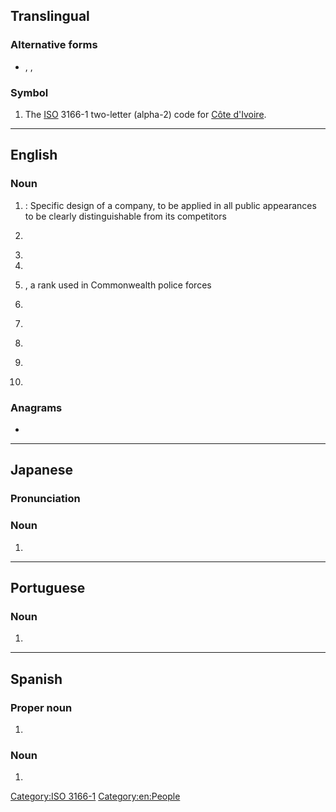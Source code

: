 {{also|Appendix:Variations of "ci"}}
==Translingual==

===Alternative forms===
* {{sense|roman numeral}} {{l|mul|ci}}, {{l|mul|LLI}}, {{l|mul|llli}}

===Symbol===
{{head|mul|symbol}}

# The [[ISO]] 3166-1 two-letter (alpha-2) code for [[Côte d'Ivoire]].

[[Category:ISO 3166-1]]

----

==English==

===Noun===
{{en-noun}}

# {{initialism of|en|corporate identity|nodot=1}}: Specific design of a company, to be applied in all public appearances to be clearly distinguishable from its competitors
# {{lb|en|law enforcement}} {{initialism of|en|[[confidential]] [[informant]]}}
# {{initialism of|en|[[cooperating]] [[individual]]}}
# {{initialism of|en|[[civil]] [[infraction]]}}
# {{lb|en|law enforcement}} {{initialism of|en|chief inspector|nodot=1}}, a rank used in Commonwealth police forces
# {{lb|en|baseball}} {{initialism of|en|corner infielder}}
# {{initialism of|en|contextual inquiry}}
# {{lb|en|software engineering}} {{initialism of|en|continuous integration}}
# {{lb|en|espionage}} {{initialism of|en|counterintelligence}}
# {{lb|en|statistics}} {{initialism of|en|confidence interval}}

===Anagrams===
* {{anagrams|en|a=ci|-ic|IC|I²C}}

[[Category:en:People]]

----

==Japanese==

===Pronunciation===
{{ja-pron|シーアイ|acc=3}}

===Noun===
{{ja-noun|シーアイ}}

# {{abbreviation of|ja|コーポレートアイデンティティ|tr=kōporēto aidentiti||{{w|corporate identity}}|sort=しいあい}}

----

==Portuguese==

===Noun===
{{pt-noun|m|s}}

# {{initialism of|pt|circuito integrado}}

----

==Spanish==

===Proper noun===
{{es-proper noun}}

# {{abbreviation of|es|nodot=1|Coahuila}} {{gloss|Mexican state}}

===Noun===
{{es-noun|m|CI}}

# {{initialism of|es|nodot=1|cociente intelectual||IQ}}